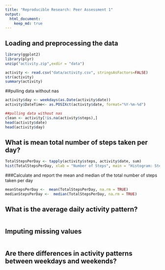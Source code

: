 ```yaml
---
title: "Reproducible Research: Peer Assessment 1"
output: 
  html_document:
    keep_md: true
---
```



## Loading and preprocessing the data
```r
library(ggplot2)
library(plyr)
unzip("activity.zip",exdir = "data")

```

```r

activity <- read.csv("data/activity.csv", stringsAsFactors=FALSE)
str(activity)
summary(activity)
```


##pulling data without nas
```r
activity$day <- weekdays(as.Date(activity$date))
activity$DateTime<- as.POSIXct(activity$date, format="%Y-%m-%d")

##pulling data without nas
clean <- activity[!is.na(activity$steps),]
head(activity$date)
head(activity$day)
```
## What is mean total number of steps taken per day?
```r
TotalStepsPerDay <- tapply(activity$steps, activity$date, sum)
hist(TotalStepsPerDay, xlab = "Number of Steps", main = "Histogram: Steps per Day")

```
###Calculate and report the mean and median of the total number of steps taken per day
```r
meanStepsPerDay <-  mean(TotalStepsPerDay, na.rm = TRUE)
medianStepsPerDay <-  median(TotalStepsPerDay, na.rm = TRUE)
```


## What is the average daily activity pattern?
```r
```


## Imputing missing values
```r
```


## Are there differences in activity patterns between weekdays and weekends?
```r
```